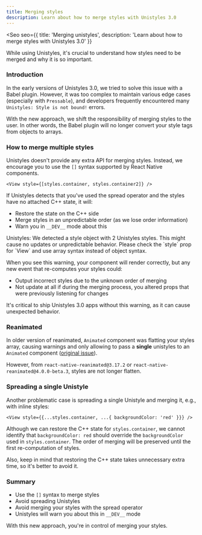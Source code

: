 ```yaml
---
title: Merging styles
description: Learn about how to merge styles with Unistyles 3.0
---
```



<Seo
    seo={{
        title: 'Merging unistyles',
        description: 'Learn about how to merge styles with Unistyles 3.0'
    }}
>

While using Unistyles, it's crucial to understand how styles need to be merged and why it is so important.

### Introduction

In the early versions of Unistyles 3.0, we tried to solve this issue with a Babel plugin. However, it was too complex to maintain various edge cases (especially with `Pressable`), and developers frequently encountered many `Unistyles: Style is not bound!` errors.

With the new approach, we shift the responsibility of merging styles to the user. In other words, the Babel plugin will no longer convert your style tags from objects to arrays.

### How to merge multiple styles

Unistyles doesn't provide any extra API for merging styles. Instead, we encourage you to use the `[]` syntax supported by React Native components.

```tsx
<View style={[styles.container, styles.container2]} />
```

If Unistyles detects that you've used the spread operator and the styles have no attached C++ state, it will:
- Restore the state on the C++ side
- Merge styles in an unpredictable order (as we lose order information)
- Warn you in `__DEV__` mode about this

<Aside title="Example error" type="caution">
Unistyles: We detected a style object with 2 Unistyles styles. This might cause no updates or unpredictable behavior. Please check the `style` prop for `View` and use array syntax instead of object syntax.
</Aside>

When you see this warning, your component will render correctly, but any new event that re-computes your styles could:
- Output incorrect styles due to the unknown order of merging
- Not update at all if during the merging process, you altered props that were previously listening for changes

It's critical to ship Unistyles 3.0 apps without this warning, as it can cause unexpected behavior.

### Reanimated

In older version of reanimated, `Animated` component was flatting your styles array, causing warnings and only allowing to pass a **single** unistyles to an `Animated` component ([original issue](https://github.com/jpudysz/react-native-unistyles/issues/512)).

However, from `react-native-reanimated@3.17.2` or `react-native-reanimated@4.0.0-beta.3`, styles are not longer flatten.

### Spreading a single Unistyle

Another problematic case is spreading a single Unistyle and merging it, e.g., with inline styles:

```tsx
<View style={{...styles.container, ...{ backgroundColor: 'red' }}} />
```

Although we can restore the C++ state for `styles.container`, we cannot identify that `backgroundColor: red` should override the `backgroundColor` used in `styles.container`. The order of merging will be preserved until the first re-computation of styles.

Also, keep in mind that restoring the C++ state takes unnecessary extra time, so it's better to avoid it.

### Summary

- Use the `[]` syntax to merge styles
- Avoid spreading Unistyles
- Avoid merging your styles with the spread operator
- Unistyles will warn you about this in `__DEV__` mode

With this new approach, you're in control of merging your styles.

</Seo>
